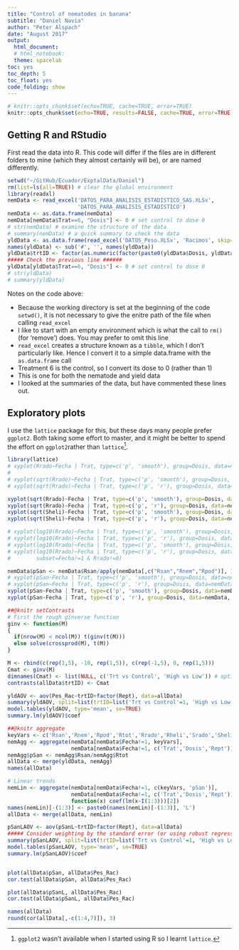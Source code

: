 ```yaml
---
title: "Control of nematodes in banana"
subtitle: "Daniel Navia"
author: "Peter Alspach"
date: "August 2017"
output:
  html_document:
  # html_notebook:
  theme: spacelab
toc: yes
toc_depth: 5
toc_float: yes
code_folding: show
---
```

  
```r
# knitr::opts_chunk$set(echo=TRUE, cache=TRUE, error=TRUE)
knitr::opts_chunk$set(echo=TRUE, results=FALSE, cache=TRUE, error=TRUE)
```

## Getting R and RStudio
First read the data into R.  This code will differ if the files are in different folders to mine (which they almost certainly will be), or are named differently.

```r
setwd("~/GitHub/Ecuador/ExptalData/Daniel")
rm(list=ls(all=TRUE)) # clear the global environment
library(readxl)
nemData <- read_excel('DATOS_PARA_ANALISIS_ESTADISTICO_SAS.XLSx',
                      'DATOS_PARA_ANALISIS_ESTADISTICO')
nemData <- as.data.frame(nemData)
nemData[nemData$Trat==6, "Dosis"] <- 0 # set control to dose 0
# str(nemData) # examine the structure of the data
# summary(nemData) # a quick summary to check the data
yldData <- as.data.frame(read_excel('DATOS_Peso.XLSx', 'Racimos', skip=1))
names(yldData) <- sub('#', '', names(yldData))
yldData$trtID <- factor(as.numeric(factor(paste0(yldData$Dosis, yldData$Trat)))) 
##### Check the previous line ######
yldData[yldData$Trat==6, "Dosis"] <- 0 # set control to dose 0
# str(yldData)
# summary(yldData)
```
Notes on the code above:

* Because the working directory is set at the beginning of the code `setwd()`, it is not necessary to give the enitre path of the file when calling `read_excel`
* I like to start with an empty environment which is what the call to `rm()` (for 'remove') does.  You may prefer to omit this line
* `read_excel` creates a structure known as a `tibble`, which I don't particularly like.  Hence I convert it to a simple data.frame with the `as.data.frame` call
* Treatment 6 is the control, so I convert its dose to 0 (rather than 1)
* This is one for both the nematode and yield data
* I looked at the summaries of the data, but have commented these lines out.

## Exploratory plots
I use the `lattice` package for this, but these days many people prefer `ggplot2`.  Both taking some effort to master, and it might be better to spend the effort on `ggplot2`rather than `lattice`^[`ggplot2` wasn't available when I started using R so I learnt `lattice`.].

```r
library(lattice)
# xyplot(Rrado~Fecha | Trat, type=c('p', 'smooth'), group=Dosis, data=nemData)
# 
# xyplot(sqrt(Rrado)~Fecha | Trat, type=c('p', 'smooth'), group=Dosis, data=nemData)
# xyplot(sqrt(Rrado)~Fecha | Trat, type=c('p', 'r'), group=Dosis, data=nemData)

xyplot(sqrt(Rrado)~Fecha | Trat, type=c('p', 'smooth'), group=Dosis, data=nemData, subset=Fecha!=1)
xyplot(sqrt(Rrado)~Fecha | Trat, type=c('p', 'r'), group=Dosis, data=nemData, subset=Fecha!=1)
xyplot(sqrt(Sheli)~Fecha | Trat, type=c('p', 'smooth'), group=Dosis, data=nemData, subset=Fecha!=1)
xyplot(sqrt(Sheli)~Fecha | Trat, type=c('p', 'r'), group=Dosis, data=nemData, subset=Fecha!=1)

# xyplot(log10(Rrado)~Fecha | Trat, type=c('p', 'smooth'), group=Dosis, data=nemData)
# xyplot(log10(Rrado)~Fecha | Trat, type=c('p', 'r'), group=Dosis, data=nemData)
# xyplot(log10(Rrado)~Fecha | Trat, type=c('p', 'smooth'), group=Dosis, data=nemData, subset=Fecha!=1)
# xyplot(log10(Rrado)~Fecha | Trat, type=c('p', 'r'), group=Dosis, data=nemData,
#        subset=Fecha!=1 & Rrado!=0)

nemData$pSan <- nemData$Rsan/apply(nemData[,c("Rsan","Rnem","Rpod")], 1, sum)
# xyplot(pSan~Fecha | Trat, type=c('p', 'smooth'), group=Dosis, data=nemData)
# xyplot(pSan~Fecha | Trat, type=c('p', 'r'), group=Dosis, data=nemData)
xyplot(pSan~Fecha | Trat, type=c('p', 'smooth'), group=Dosis, data=nemData, subset=Fecha!=1)
xyplot(pSan~Fecha | Trat, type=c('p', 'r'), group=Dosis, data=nemData, subset=Fecha!=1)
```

```r

##@knitr setContrasts
# First the rough ginverse function
ginv <- function(M)
{
  if(nrow(M) < ncol(M)) t(ginv(t(M)))
  else solve(crossprod(M), t(M))
}

M <- rbind(c(rep(1,5), -10, rep(1,5)), c(rep(-1,5), 0, rep(1,5)))
Cmat <- ginv(M)
dimnames(Cmat) <- list(NULL, c('Trt vs Control', 'High vs Low')) # optional
contrasts(allData$trtID) <- Cmat

yldAOV <- aov(Pes_Rac~trtID+factor(Rept), data=allData)
summary(yldAOV, split=list(trtID=list('Trt vs Control'=1, 'High vs Low'=2)))
model.tables(yldAOV, type='mean', se=TRUE)
summary.lm(yldAOV)$coef

##@knitr aggregate
keyVars <- c('Rsan','Rnem','Rpod','Rtot','Rrado','Rheli','Srado','Sheli','Smelo','Slib')
nemAgg <- aggregate(nemData[nemData$Fecha!=1, keyVars],
                    nemData[nemData$Fecha!=1, c('Trat','Dosis','Rept')], sum)
nemAgg$pSan <- nemAgg$Rsan/nemAgg$Rtot
allData <- merge(yldData, nemAgg)
names(allData)

# Linear trends
nemLin <- aggregate(nemData[nemData$Fecha!=1, c(keyVars, 'pSan')],
                    nemData[nemData$Fecha!=1, c('Trat','Dosis','Rept')],
                    function(x) coef(lm(x~I(1:3)))[2])
names(nemLin)[-(1:3)] <- paste0(names(nemLin)[-(1:3)], 'L')
allData <- merge(allData, nemLin)

pSanLAOV <- aov(pSanL~trtID+factor(Rept), data=allData)
##### Consider weighting by the standard error (or using robust regression ####
summary(pSanLAOV, split=list(trtID=list('Trt vs Control'=1, 'High vs Low'=2)))
model.tables(pSanLAOV, type='mean', se=TRUE)
summary.lm(pSanLAOV)$coef


plot(allData$pSan, allData$Pes_Rac) 
cor.test(allData$pSan, allData$Pes_Rac) 

plot(allData$pSanL, allData$Pes_Rac) 
cor.test(allData$pSanL, allData$Pes_Rac) 

names(allData)
round(cor(allData[,-c(1:4,7)]), 3)
```